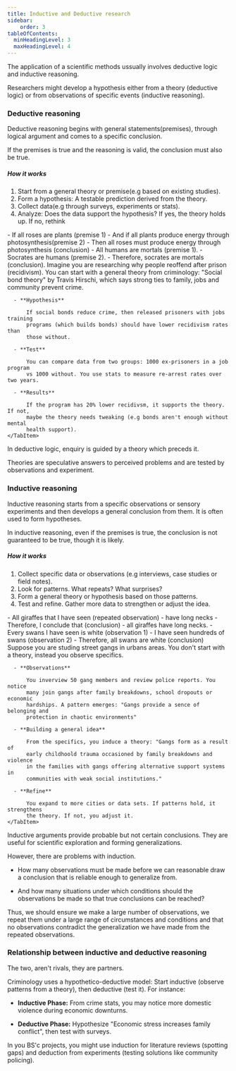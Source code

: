 ```yaml
---
title: Inductive and Deductive research
sidebar:
    order: 3
tableOfContents:
  minHeadingLevel: 3
  maxHeadingLevel: 4
---
```



The application of a scientific methods ussually involves deductive logic and
inductive reasoning.

Researchers might develop a hypothesis either from a theory (deductive logic)
or from observations of specific events (inductive reasoning).

### Deductive reasoning

Deductive reasoning begins with general statements(premises), through logical
argument and comes to a specific conclusion. 

If the premises is true and the reasoning is valid, the conclusion must also be
true.

##### How it works

1. Start from a general theory or premise(e.g based on existing studies).
2. Form a hypothesis: A testable prediction derived from the theory.
3. Collect data(e.g through surveys, experiments or stats).
4. Analyze: Does the data support the hypothesis? If yes, the theory holds up. If
no, rethink

<Aside type="tip" title="Examples">
  <Tabs>
    <TabItem label="Example 1">
      - If all roses are plants (premise 1)
      - And if all plants produce energy through photosynthesis(premise 2)
      - Then all roses must produce energy through photosynthesis (conclusion)
    </TabItem>
    <TabItem label="Example 2">
      - All humans are mortals (premise 1).
      - Socrates are humans (premise 2).
      - Therefore, socrates are mortals (conclusion).
    </TabItem>
    <TabItem label="Criminology Example">
      Imagine you are researching why people reoffend after prison (recidivism).
      You can start with a general theory from criminology: "Social bond theory"
      by Travis Hirschi, which says strong ties to family, jobs and community
      prevent crime.

      - **Hypothesis**

          If social bonds reduce crime, then released prisoners with jobs training
          programs (which builds bonds) should have lower recidivism rates than
          those without.

      - **Test**
          
          You can compare data from two groups: 1000 ex-prisoners in a job program
          vs 1000 without. You use stats to measure re-arrest rates over two years.

      - **Results**

          If the program has 20% lower recidivsm, it supports the theory. If not,
          maybe the theory needs tweaking (e.g bonds aren't enough without mental
          health support).
    </TabItem>
  </Tabs>
</Aside>

In deductive logic, enquiry is guided by a theory which preceds it.

Theories are speculative answers to perceived problems and are tested by observations
and experiment.


### Inductive reasoning

Inductive reasoning starts from a specific observations or sensory experiments
and then develops a general conclusion from them. It is often used to form
hypotheses.

In inductive reasoning, even if the premises is true, the conclusion is not
guaranteed to be true, though it is likely.

##### How it works

1. Collect specific data or observations (e.g interviews, case studies or field
notes).
2. Look for patterns. What repeats? What surprises?
3. Form a general theory or hypothesis based on those patterns.
4. Test and refine. Gather more data to strengthen or adjust the idea.

<Aside type="tip" title="Examples">
  <Tabs>
    <TabItem label="Example 1">
      - All giraffes that I have seen (repeated observation)
      - have long necks
      - Therefore, I conclude that (conclusion)
      - all giraffes have long necks.
    </TabItem>
    <TabItem label="Example 2">
      - Every swans I have seen is white (observation 1)
      - I have seen hundreds of swans (observation 2)
      - Therefore, all swans are white (conclusion)
    </TabItem>
    <TabItem label="Criminology Example">
      Suppose you are studing street gangs in urbans areas. You don't start with
      a theory, instead you observe specifics.

      - **Observations**
      
          You inverview 50 gang members and review police reports. You notice 
          many join gangs after family breakdowns, school dropouts or economic
          hardships. A pattern emerges: "Gangs provide a sence of belonging and
          protection in chaotic environments"

      - **Building a general idea**

          From the specifics, you induce a theory: "Gangs form as a result of 
          early childhoold trauma occasioned by family breakdowns and violence
          in the families with gangs offering alternative support systems in
          communities with weak social institutions."

      - **Refine**

          You expand to more cities or data sets. If patterns hold, it strengthens
          the theory. If not, you adjust it.
    </TabItem>
  </Tabs>
</Aside>

Inductive arguments provide probable but not certain conclusions. They are useful
for scientific exploration and forming generalizations.

However, there are problems with induction.
- How many observations must be made before we can reasonable draw a conclusion
that is reliable enough to generalize from.

- And how many situations under which conditions should the observations be made
so that true conclusions can be reached?

Thus, we should ensure we make a large number of observations, we repeat them
under a large range of circumstances and conditions and that no observations
contradict the generalization we have made from the repeated observations.

### Relationship between inductive and deductive reasoning

The two, aren't rivals, they are partners.

Criminology uses a hypothetico-deductive model: Start inductive (observe patterns
from a theory), then deductive (test it). For instance:

- **Inductive Phase:** From crime stats, you may notice more domestic violence
during economic downturns.

- **Deductive Phase:** Hypothesize "Economic stress increases family conflict",
then test with surveys.

In you BS'c projects, you might use induction for literature reviews (spotting gaps)
and deduction from experiments (testing solutions like community policing).



